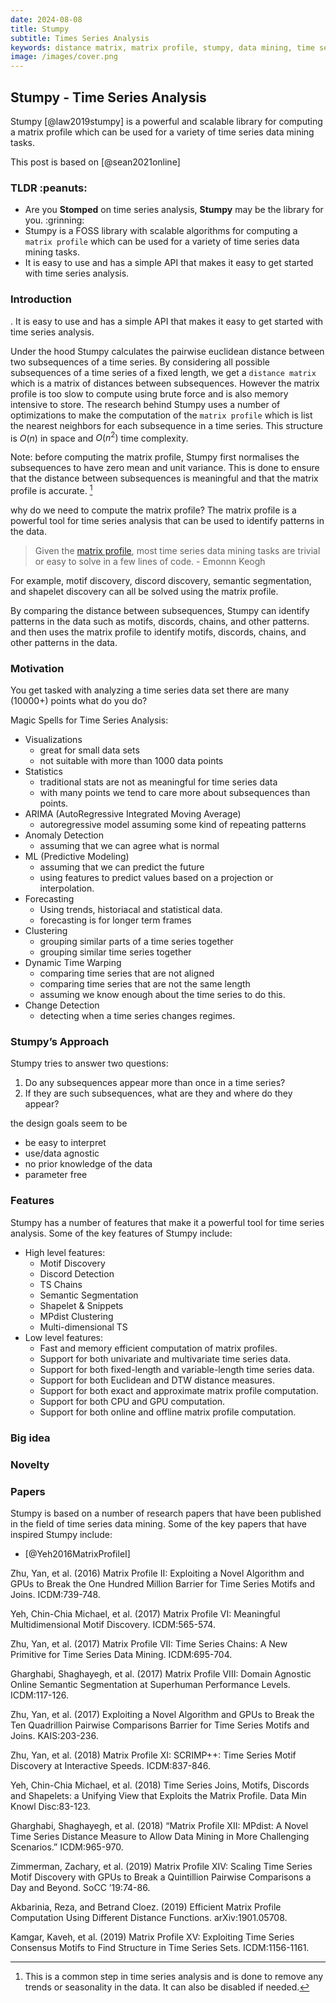 ```yaml
---
date: 2024-08-08
title: Stumpy
subtitle: Times Series Analysis
keywords: distance matrix, matrix profile, stumpy, data mining, time series analysis, motif discovery, discord detection, semantic segmentation, shapelet discovery
image: /images/cover.png
---
```



## Stumpy - Time Series Analysis

Stumpy [@law2019stumpy] is a powerful and scalable library for computing a matrix profile which can be used for a variety of time series data mining tasks.

This post is based on [@sean2021online]

::: callout-note

### TLDR :peanuts:

- Are you **Stomped** on time series analysis, **Stumpy** may be the library for you. :grinning:
- Stumpy is a FOSS library with scalable algorithms for computing a `matrix profile` which can be used for a variety of time series data mining tasks.
- It is easy to use and has a simple API that makes it easy to get started with time series analysis.

:::

### Introduction

. It is easy to use and has a simple API that makes it easy to get started with time series analysis. 

Under the hood Stumpy calculates the pairwise euclidean distance between two subsequences of a time series. By considering all possible subsequences of a time series of a fixed length, we get a `distance matrix`  which is a matrix of distances between subsequences. However the matrix profile is too slow to compute using brute force and is also memory intensive to store. The research behind 
 Stumpy uses a number of optimizations to make the computation of the `matrix profile` which is 
list the nearest neighbors for each subsequence in a time series. This structure is $O(n)$ in space and $O(n^2)$ time complexity.

Note: before computing the matrix profile, Stumpy first normalises the subsequences to have zero mean and unit variance. This is done to ensure that the distance between subsequences is meaningful and that the matrix profile is accurate. ^[This is a common step in time series analysis and is done to remove any trends or seasonality in the data. It can also be disabled if needed.]

why do we need to compute the matrix profile? The matrix profile is a powerful tool for time series analysis that can be used to identify patterns in the data.

> Given the [matrix profile](https://www.cs.ucr.edu/%7Eeamonn/MatrixProfile.html), most time series data mining tasks are trivial or easy to solve in a few lines of code. - Emonnn Keogh

 For example, motif discovery, discord discovery, semantic segmentation, and shapelet discovery can all be solved using the matrix profile.

By comparing the distance between subsequences, Stumpy can identify patterns in the data such as motifs, discords, chains, and other patterns.
 and then uses the matrix profile to identify motifs, discords, chains, and other patterns in the data.


### Motivation

You get tasked with analyzing a time series data set there are many (10000+) points 
what do you do?

Magic Spells for Time Series Analysis:

- Visualizations
    - great for small data sets
    - not suitable with more than 1000 data points
- Statistics
    - traditional stats are not as meaningful for time series data
    - with many points we tend to care more about subsequences than points.
- ARIMA (AutoRegressive Integrated Moving Average)
    - autoregressive model assuming some kind of repeating patterns
- Anomaly Detection
    - assuming that we can agree what is normal
- ML (Predictive Modeling)
    - assuming that we can predict the future
    - using features to predict values based on a projection or interpolation.
- Forecasting
    - Using trends, historiacal and statistical data.
    - forecasting is for longer term frames
- Clustering
    - grouping similar parts of a time series together
    - grouping similar time series together
- Dynamic Time Warping
    - comparing time series that are not aligned
    - comparing time series that are not the same length
    - assuming we know enough about the time series to do this.
- Change Detection
    - detecting when a time series changes regimes.


### Stumpy's Approach

Stumpy tries to answer two questions:

1. Do any subsequences appear more than once in a time series?
2. If they are such subsequences, what are they and where do they appear?


the design goals seem to be 

- be easy to interpret
- use/data agnostic
- no prior knowledge of the data
- parameter free 

### Features

Stumpy has a number of features that make it a powerful tool for time series analysis. Some of the key features of Stumpy include:

- High level features:
    - Motif Discovery
    - Discord Detection
    - TS Chains
    - Semantic Segmentation
    - Shapelet & Snippets
    - MPdist Clustering
    - Multi-dimensional TS
- Low level features:
    - Fast and memory efficient computation of matrix profiles.
    - Support for both univariate and multivariate time series data.
    - Support for both fixed-length and variable-length time series data.
    - Support for both Euclidean and DTW distance measures.
    - Support for both exact and approximate matrix profile computation.
    - Support for both CPU and GPU computation.
    - Support for both online and offline matrix profile computation.

### Big idea



### Novelty



### Papers

Stumpy is based on a number of research papers that have been published in the field of time series data mining. Some of the key papers that have inspired Stumpy include:

- [@Yeh2016MatrixProfileI] 



Zhu, Yan, et al. (2016) Matrix Profile II: Exploiting a Novel Algorithm and GPUs to Break the One Hundred Million Barrier for Time Series Motifs and Joins. ICDM:739-748.

Yeh, Chin-Chia Michael, et al. (2017) Matrix Profile VI: Meaningful Multidimensional Motif Discovery. ICDM:565-574. 

Zhu, Yan, et al. (2017) Matrix Profile VII: Time Series Chains: A New Primitive for Time Series Data Mining. ICDM:695-704. 

Gharghabi, Shaghayegh, et al. (2017) Matrix Profile VIII: Domain Agnostic Online Semantic Segmentation at Superhuman Performance Levels. ICDM:117-126. 

Zhu, Yan, et al. (2017) Exploiting a Novel Algorithm and GPUs to Break the Ten Quadrillion Pairwise Comparisons Barrier for Time Series Motifs and Joins. KAIS:203-236. 

Zhu, Yan, et al. (2018) Matrix Profile XI: SCRIMP++: Time Series Motif Discovery at Interactive Speeds. ICDM:837-846. 

Yeh, Chin-Chia Michael, et al. (2018) Time Series Joins, Motifs, Discords and Shapelets: a Unifying View that Exploits the Matrix Profile. Data Min Knowl Disc:83-123. 

Gharghabi, Shaghayegh, et al. (2018) "Matrix Profile XII: MPdist: A Novel Time Series Distance Measure to Allow Data Mining in More Challenging Scenarios." ICDM:965-970. 

Zimmerman, Zachary, et al. (2019) Matrix Profile XIV: Scaling Time Series Motif Discovery with GPUs to Break a Quintillion Pairwise Comparisons a Day and Beyond. SoCC '19:74-86. 

Akbarinia, Reza, and Betrand Cloez. (2019) Efficient Matrix Profile Computation Using Different Distance Functions. arXiv:1901.05708. 

Kamgar, Kaveh, et al. (2019) Matrix Profile XV: Exploiting Time Series Consensus Motifs to Find Structure in Time Series Sets. ICDM:1156-1161. 





